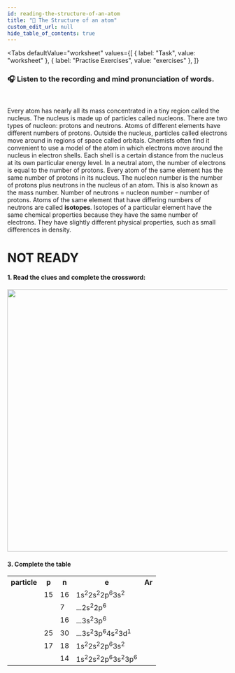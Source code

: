 ```yaml
---
id: reading-the-structure-of-an-atom
title: "📝 The Structure of an atom"
custom_edit_url: null
hide_table_of_contents: true
---
```



<Tabs
  defaultValue="worksheet"
  values={[
    { label: "Task", value: "worksheet" },
    { label: "Practise Exercises", value: "exercises" },
  ]}
>

<TabItem value="worksheet">

### 🎧️ Listen to the recording and mind pronunciation of words.

<ReactPlayer
  url="/media/500.d9c590bd.mp3"
  width="100ww"
  height="40px"
  controls={true}
/>

<br />

Every atom has nearly all its mass concentrated in a tiny region called the nucleus.
The nucleus is made up of particles called nucleons. There are two types of nucleon: protons
and neutrons. Atoms of different elements have different numbers of protons. Outside the
nucleus, particles called electrons move around in regions of space called orbitals. Chemists
often find it convenient to use a model of the atom in which electrons move around the
nucleus in electron shells. Each shell is a certain distance from the nucleus at its own
particular energy level. In a neutral atom, the number of electrons is equal to the number
of protons. Every atom of the same element has the same number of protons in its nucleus.
The nucleon number is the number of protons plus neutrons in the nucleus of an atom.
This is also known as the mass number. Number of neutrons = nucleon number – number of protons.
Atoms of the same element that have differing numbers of neutrons are called <strong>isotopes</strong>.
Isotopes of a particular element have the same chemical properties because they have the same
number of electrons. They have slightly different physical properties, such as small differences
in density.

</TabItem>

<TabItem value="exercises">

# NOT READY

#### 1. Read the clues and complete the crossword:

<img src={crossword} width="600" />

#### 3. Complete the table

<table>
  <tr>
    <th>particle</th>
    <th>p</th>
    <th>n</th>
    <th>e</th>
    <th>Ar</th>
  </tr>
  <tr>
    <td></td>
    <td>15</td>
    <td>16</td>
    <td>
      1s<sup>2</sup>2s<sup>2</sup>2p<sup>6</sup>3s<sup>2</sup>
    </td>
    <td></td>
  </tr>
  <tr>
    <td></td>
    <td></td>
    <td>7</td>
    <td>
      ...2s<sup>2</sup>2р<sup>6</sup>
    </td>
    <td></td>
  </tr>
  <tr>
    <td></td>
    <td></td>
    <td>16</td>
    <td>
      ...3s<sup>2</sup>3p<sup>6</sup>
    </td>
    <td></td>
  </tr>
  <tr>
    <td></td>
    <td>25</td>
    <td>30</td>
    <td>
      ...3s<sup>2</sup>3p<sup>6</sup>4s<sup>2</sup>3d<sup>1</sup>
    </td>
    <td></td>
  </tr>
  <tr>
    <td></td>
    <td>17</td>
    <td>18</td>
    <td>
      1s<sup>2</sup>2s<sup>2</sup>2p<sup>6</sup>3s<sup>2</sup>
    </td>
    <td></td>
  </tr>
  <tr>
    <td></td>
    <td></td>
    <td>14</td>
    <td>
      1s<sup>2</sup>2s<sup>2</sup>2p<sup>6</sup>3s<sup>2</sup>3p<sup>6</sup>
    </td>
    <td></td>
  </tr>
</table>

</TabItem>
</Tabs>
